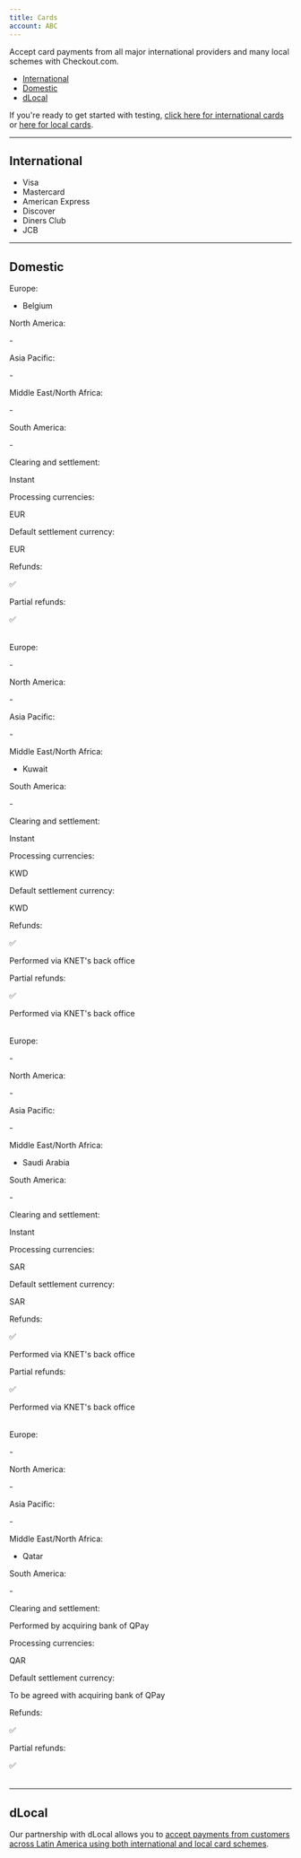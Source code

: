 ```yaml
---
title: Cards
account: ABC
---
```


Accept card payments from all major international providers and many local schemes with Checkout.com.

*   [International](#Cards-international)
*   [Domestic](#Cards-domestic)
*   [dLocal](#Cards-dlocal)

<TipBox title="Testing">

If you're ready to get started with testing, [click here for international cards](/display/DOCS/Test+card+numbers) or [here for local cards](/display/DOCS/APM+testing#APMtesting-cards).

</TipBox>

---

## International

*   Visa
*   Mastercard
*   American Express
*   Discover
*   Diners Club
*   JCB

---

## Domestic

<tabs>
<tab title="Bancontact" active>
<Box horizontal="sm">
<Table>
<TableHead headers={['User countries', '']} />
<TableBody>
<TableRow>
<TableCell>

Europe:

</TableCell>
<TableCell>

*   Belgium

</TableCell>
</TableRow>
<TableRow>
<TableCell>

North America:

</TableCell>
<TableCell>

\-

</TableCell>
</TableRow>
<TableRow>
<TableCell>

Asia Pacific:

</TableCell>
<TableCell>

\-

</TableCell>
</TableRow>
<TableRow>
<TableCell>

Middle East/North Africa:

</TableCell>
<TableCell>

\-

</TableCell>
</TableRow>
<TableRow>
<TableCell>

South America:

</TableCell>
<TableCell>

\-

</TableCell>
</TableRow>
<TableRow>
<TableCell>

Clearing and settlement:

</TableCell>
<TableCell>

Instant

</TableCell>
</TableRow>
<TableRow>
<TableCell>

Processing currencies:

</TableCell>
<TableCell>

EUR

</TableCell>
</TableRow>
<TableRow>
<TableCell>

Default settlement currency:

</TableCell>
<TableCell>

EUR

</TableCell>
</TableRow>
<TableRow>
<TableCell>

Refunds:

</TableCell>
<TableCell>

✅

</TableCell>
</TableRow>
<TableRow>
<TableCell>

Partial refunds:

</TableCell>
<TableCell>

✅

</TableCell>
</TableRow>
</TableBody>
</Table>
</Box>
</tab>
<tab title="KNET">
<Box horizontal="sm">
<Table>
<TableHead headers={['User countries', '']} />
<TableBody>
<TableRow>
<TableCell>

Europe:

</TableCell>
<TableCell>

\-

</TableCell>
</TableRow>
<TableRow>
<TableCell>

North America:

</TableCell>
<TableCell>

\-

</TableCell>
</TableRow>
<TableRow>
<TableCell>

Asia Pacific:

</TableCell>
<TableCell>

\-

</TableCell>
</TableRow>
<TableRow>
<TableCell>

Middle East/North Africa:

</TableCell>
<TableCell>

*   Kuwait

</TableCell>
</TableRow>
<TableRow>
<TableCell>

South America:

</TableCell>
<TableCell>

\-

</TableCell>
</TableRow>
<TableRow>
<TableCell>

Clearing and settlement:

</TableCell>
<TableCell>

Instant

</TableCell>
</TableRow>
<TableRow>
<TableCell>

Processing currencies:

</TableCell>
<TableCell>

KWD

</TableCell>
</TableRow>
<TableRow>
<TableCell>

Default settlement currency:

</TableCell>
<TableCell>

KWD

</TableCell>
</TableRow>
<TableRow>
<TableCell>

Refunds:

</TableCell>
<TableCell>

✅

Performed via KNET's back office

</TableCell>
</TableRow>
<TableRow>
<TableCell>

Partial refunds:

</TableCell>
<TableCell>

✅

Performed via KNET's back office

</TableCell>
</TableRow>
</TableBody>
</Table>
</Box>
</tab>
<tab title="Mada">
<Box horizontal="sm">
<Table>
<TableHead headers={['User countries', '']} />
<TableBody>
<TableRow>
<TableCell>

Europe:

</TableCell>
<TableCell>

\-

</TableCell>
</TableRow>
<TableRow>
<TableCell>

North America:

</TableCell>
<TableCell>

\-

</TableCell>
</TableRow>
<TableRow>
<TableCell>

Asia Pacific:

</TableCell>
<TableCell>

\-

</TableCell>
</TableRow>
<TableRow>
<TableCell>

Middle East/North Africa:

</TableCell>
<TableCell>

*   Saudi Arabia

</TableCell>
</TableRow>
<TableRow>
<TableCell>

South America:

</TableCell>
<TableCell>

\-

</TableCell>
</TableRow>
<TableRow>
<TableCell>

Clearing and settlement:

</TableCell>
<TableCell>

Instant

</TableCell>
</TableRow>
<TableRow>
<TableCell>

Processing currencies:

</TableCell>
<TableCell>

SAR

</TableCell>
</TableRow>
<TableRow>
<TableCell>

Default settlement currency:

</TableCell>
<TableCell>

SAR

</TableCell>
</TableRow>
<TableRow>
<TableCell>

Refunds:

</TableCell>
<TableCell>

✅

Performed via KNET's back office

</TableCell>
</TableRow>
<TableRow>
<TableCell>

Partial refunds:

</TableCell>
<TableCell>

✅

Performed via KNET's back office

</TableCell>
</TableRow>
</TableBody>
</Table>
</Box>
</tab>
<tab title="QPay">
<Box horizontal="sm">
<Table>
<TableHead headers={['User countries', '']} />
<TableBody>
<TableRow>
<TableCell>

Europe:

</TableCell>
<TableCell>

\-

</TableCell>
</TableRow>
<TableRow>
<TableCell>

North America:

</TableCell>
<TableCell>

\-

</TableCell>
</TableRow>
<TableRow>
<TableCell>

Asia Pacific:

</TableCell>
<TableCell>

\-

</TableCell>
</TableRow>
<TableRow>
<TableCell>

Middle East/North Africa:

</TableCell>
<TableCell>

*   Qatar

</TableCell>
</TableRow>
<TableRow>
<TableCell>

South America:

</TableCell>
<TableCell>

\-

</TableCell>
</TableRow>
<TableRow>
<TableCell>

Clearing and settlement:

</TableCell>
<TableCell>

Performed by acquiring bank of QPay

</TableCell>
</TableRow>
<TableRow>
<TableCell>

Processing currencies:

</TableCell>
<TableCell>

QAR

</TableCell>
</TableRow>
<TableRow>
<TableCell>

Default settlement currency:

</TableCell>
<TableCell>

To be agreed with acquiring bank of QPay

</TableCell>
</TableRow>
<TableRow>
<TableCell>

Refunds:

</TableCell>
<TableCell>

✅

</TableCell>
</TableRow>
<TableRow>
<TableCell>

Partial refunds:

</TableCell>
<TableCell>

✅

</TableCell>
</TableRow>
</TableBody>
</Table>
</Box>
</tab>
</tabs>

---

## dLocal

Our partnership with dLocal allows you to [accept payments from customers across Latin America using both international and local card schemes](/display/DOCS/dLocal).
